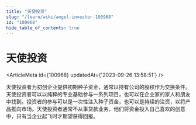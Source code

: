 ```yaml
---
title: "天使投资"
slug: "/learn/wiki/angel-investor-100968"
id: "100968"
hide_table_of_contents: true
---
```



# 天使投资

<ArticleMeta id={100968} updatedAt={'2023-09-26 13:58:51'} />
<div className='border-solid border-b border-t-0 my-4 border-[var(--ifm-color-gray-300)]' />

天使投资者为初创企业提供初期种子资金，通常以持有公司的股权作为交换条件。天使投资者可以以纯粹的专业基础参与一系列项目，也可以在企业家的家人和朋友中找到。投资者的参与可以是一次性注入种子资金，也可以是持续的注资，以将产品推向市场。天使投资者通常不从事贷款业务，他们将资金投入自己喜欢的创意中，只有当企业起飞时才期望获得回报。
